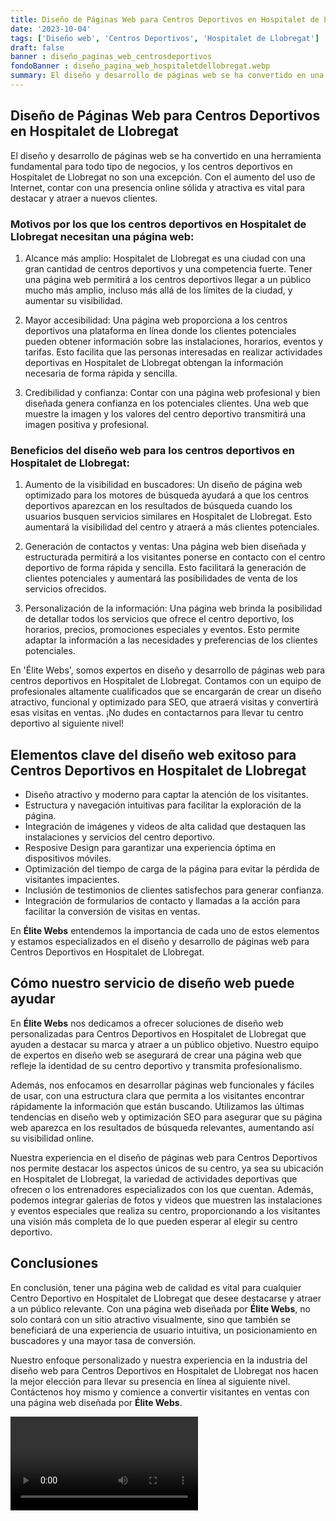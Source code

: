 ```yaml
---
title: Diseño de Páginas Web para Centros Deportivos en Hospitalet de Llobregat
date: '2023-10-04'
tags: ['Diseño web', 'Centros Deportivos', 'Hospitalet de Llobregat']
draft: false
banner : diseño_paginas_web_centrosdeportivos
fondoBanner : diseño_pagina_web_hospitaletdellobregat.webp
summary: El diseño y desarrollo de páginas web se ha convertido en una herramienta fundamental para todo tipo de negocios, y los centros deportivos en Hospitalet de Llobregat no son una excepción. Con el aumento del uso de Internet, contar con una presencia online sólida y atractiva es vital para destacar y atraer a nuevos clientes.
---
```


## Diseño de Páginas Web para Centros Deportivos en Hospitalet de Llobregat

El diseño y desarrollo de páginas web se ha convertido en una herramienta fundamental para todo tipo de negocios, y los centros deportivos en Hospitalet de Llobregat no son una excepción. Con el aumento del uso de Internet, contar con una presencia online sólida y atractiva es vital para destacar y atraer a nuevos clientes.

### Motivos por los que los centros deportivos en Hospitalet de Llobregat necesitan una página web:

1. Alcance más amplio: Hospitalet de Llobregat es una ciudad con una gran cantidad de centros deportivos y una competencia fuerte. Tener una página web permitirá a los centros deportivos llegar a un público mucho más amplio, incluso más allá de los límites de la ciudad, y aumentar su visibilidad.

2. Mayor accesibilidad: Una página web proporciona a los centros deportivos una plataforma en línea donde los clientes potenciales pueden obtener información sobre las instalaciones, horarios, eventos y tarifas. Esto facilita que las personas interesadas en realizar actividades deportivas en Hospitalet de Llobregat obtengan la información necesaria de forma rápida y sencilla.

3. Credibilidad y confianza: Contar con una página web profesional y bien diseñada genera confianza en los potenciales clientes. Una web que muestre la imagen y los valores del centro deportivo transmitirá una imagen positiva y profesional.

### Beneficios del diseño web para los centros deportivos en Hospitalet de Llobregat:

1. Aumento de la visibilidad en buscadores: Un diseño de página web optimizado para los motores de búsqueda ayudará a que los centros deportivos aparezcan en los resultados de búsqueda cuando los usuarios busquen servicios similares en Hospitalet de Llobregat. Esto aumentará la visibilidad del centro y atraerá a más clientes potenciales.

2. Generación de contactos y ventas: Una página web bien diseñada y estructurada permitirá a los visitantes ponerse en contacto con el centro deportivo de forma rápida y sencilla. Esto facilitará la generación de clientes potenciales y aumentará las posibilidades de venta de los servicios ofrecidos.

3. Personalización de la información: Una página web brinda la posibilidad de detallar todos los servicios que ofrece el centro deportivo, los horarios, precios, promociones especiales y eventos. Esto permite adaptar la información a las necesidades y preferencias de los clientes potenciales.

En 'Élite Webs', somos expertos en diseño y desarrollo de páginas web para centros deportivos en Hospitalet de Llobregat. Contamos con un equipo de profesionales altamente cualificados que se encargarán de crear un diseño atractivo, funcional y optimizado para SEO, que atraerá visitas y convertirá esas visitas en ventas. ¡No dudes en contactarnos para llevar tu centro deportivo al siguiente nivel!

<GifSeo />

<Cta />

## Elementos clave del diseño web exitoso para Centros Deportivos en Hospitalet de Llobregat

- Diseño atractivo y moderno para captar la atención de los visitantes.
- Estructura y navegación intuitivas para facilitar la exploración de la página.
- Integración de imágenes y videos de alta calidad que destaquen las instalaciones y servicios del centro deportivo.
- Resposive Design para garantizar una experiencia óptima en dispositivos móviles.
- Optimización del tiempo de carga de la página para evitar la pérdida de visitantes impacientes.
- Inclusión de testimonios de clientes satisfechos para generar confianza.
- Integración de formularios de contacto y llamadas a la acción para facilitar la conversión de visitas en ventas.

En **Élite Webs** entendemos la importancia de cada uno de estos elementos y estamos especializados en el diseño y desarrollo de páginas web para Centros Deportivos en Hospitalet de Llobregat.

## Cómo nuestro servicio de diseño web puede ayudar

En **Élite Webs** nos dedicamos a ofrecer soluciones de diseño web personalizadas para Centros Deportivos en Hospitalet de Llobregat que ayuden a destacar su marca y atraer a un público objetivo. Nuestro equipo de expertos en diseño web se asegurará de crear una página web que refleje la identidad de su centro deportivo y transmita profesionalismo. 

Además, nos enfocamos en desarrollar páginas web funcionales y fáciles de usar, con una estructura clara que permita a los visitantes encontrar rápidamente la información que están buscando. Utilizamos las últimas tendencias en diseño web y optimización SEO para asegurar que su página web aparezca en los resultados de búsqueda relevantes, aumentando así su visibilidad online.

Nuestra experiencia en el diseño de páginas web para Centros Deportivos nos permite destacar los aspectos únicos de su centro, ya sea su ubicación en Hospitalet de Llobregat, la variedad de actividades deportivas que ofrecen o los entrenadores especializados con los que cuentan. Además, podemos integrar galerías de fotos y videos que muestren las instalaciones y eventos especiales que realiza su centro, proporcionando a los visitantes una visión más completa de lo que pueden esperar al elegir su centro deportivo.

## Conclusiones

En conclusión, tener una página web de calidad es vital para cualquier Centro Deportivo en Hospitalet de Llobregat que desee destacarse y atraer a un público relevante. Con una página web diseñada por **Élite Webs**, no solo contará con un sitio atractivo visualmente, sino que también se beneficiará de una experiencia de usuario intuitiva, un posicionamiento en buscadores y una mayor tasa de conversión.

Nuestro enfoque personalizado y nuestra experiencia en la industria del diseño web para Centros Deportivos en Hospitalet de Llobregat nos hacen la mejor elección para llevar su presencia en línea al siguiente nivel. Contáctenos hoy mismo y comience a convertir visitantes en ventas con una página web diseñada por **Élite Webs**.

<Video />

<CtaBot job='Centros Deportivos' city='Hospitalet de Llobregat'/>

<Gmaps query='Hospitalet de Llobregat+españa+maps' />